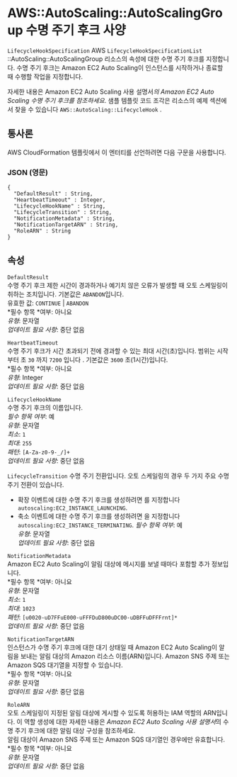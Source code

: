 # AWS::AutoScaling::AutoScalingGroup 수명 주기 후크 사양

`LifecycleHookSpecification` AWS `LifecycleHookSpecificationList` ::AutoScaling::AutoScalingGroup 리소스의 속성에 대한 수명 주기 후크를 지정합니다. 수명 주기 후크는 Amazon EC2 Auto Scaling이 인스턴스를 시작하거나 종료할 때 수행할 작업을 지정합니다.

자세한 내용은 Amazon EC2 Auto Scaling 사용 설명서*의 Amazon EC2 Auto Scaling 수명 주기 후크를 참조하세요*. 샘플 템플릿 코드 조각은 리소스의 예제 섹션에서 찾을 수 있습니다 `AWS::AutoScaling::LifecycleHook` .

## 통사론

AWS CloudFormation 템플릿에서 이 엔터티를 선언하려면 다음 구문을 사용합니다.

### JSON (영문)

```
{
  "DefaultResult" : String,
  "HeartbeatTimeout" : Integer,
  "LifecycleHookName" : String,
  "LifecycleTransition" : String,
  "NotificationMetadata" : String,
  "NotificationTargetARN" : String,
  "RoleARN" : String
}
```

## 속성

`DefaultResult`  
수명 주기 후크 제한 시간이 경과하거나 예기치 않은 오류가 발생할 때 오토 스케일링이 취하는 조치입니다. 기본값은 `ABANDON`입니다.  
유효한 값: `CONTINUE` | `ABANDON`  
*필수 항목 *여부: 아니요  
_유형_: 문자열  
_업데이트 필요 사항_: 중단 없음

`HeartbeatTimeout`  
수명 주기 후크가 시간 초과되기 전에 경과할 수 있는 최대 시간(초)입니다. 범위는 시작부터 초 `30` 까지 `7200` 입니다 . 기본값은 `3600` 초(1시간)입니다.  
*필수 항목 *여부: 아니요  
_유형_: Integer  
_업데이트 필요 사항_: 중단 없음

`LifecycleHookName`  
수명 주기 후크의 이름입니다.  
_필수 항목 여부_: 예  
_유형_: 문자열  
_최소_: `1`  
_최대_: `255`  
_패턴_: `[A-Za-z0-9-_/]+`  
_업데이트 필요 사항_: 중단 없음

`LifecycleTransition` 수명 주기 전환입니다. 오토 스케일링의 경우 두 가지 주요 수명 주기 전환이 있습니다.

- 확장 이벤트에 대한 수명 주기 후크를 생성하려면 를 지정합니다 `autoscaling:EC2_INSTANCE_LAUNCHING`.
- 축소 이벤트에 대한 수명 주기 후크를 생성하려면 을 지정합니다 `autoscaling:EC2_INSTANCE_TERMINATING`.
  _필수 항목 여부_: 예  
  _유형_: 문자열  
  _업데이트 필요 사항_: 중단 없음

`NotificationMetadata`  
Amazon EC2 Auto Scaling이 알림 대상에 메시지를 보낼 때마다 포함할 추가 정보입니다.  
*필수 항목 *여부: 아니요  
_유형_: 문자열  
_최소_: `1`  
_최대_: `1023`  
_패턴_: `[u0020-uD7FFuE000-uFFFDuD800uDC00-uDBFFuDFFFrnt]*`  
_업데이트 필요 사항_: 중단 없음

`NotificationTargetARN`  
인스턴스가 수명 주기 후크에 대한 대기 상태일 때 Amazon EC2 Auto Scaling이 알림을 보내는 알림 대상의 Amazon 리소스 이름(ARN)입니다. Amazon SNS 주제 또는 Amazon SQS 대기열을 지정할 수 있습니다.  
*필수 항목 *여부: 아니요  
_유형_: 문자열  
_업데이트 필요 사항_: 중단 없음

`RoleARN`  
오토 스케일링이 지정된 알림 대상에 게시할 수 있도록 허용하는 IAM 역할의 ARN입니다. 이 역할 생성에 대한 자세한 내용은 *Amazon EC2 Auto Scaling 사용 설명서*의 수명 주기 후크에 대한 알림 대상 구성을 참조하세요.  
알림 대상이 Amazon SNS 주제 또는 Amazon SQS 대기열인 경우에만 유효합니다.  
*필수 항목 *여부: 아니요  
_유형_: 문자열  
_업데이트 필요 사항_: 중단 없음
